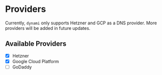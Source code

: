 # Providers

Currently, `dynami` only supports Hetzner and GCP as a DNS provider. More providers will be added in future updates.

## Available Providers

- [x] Hetzner
- [x] Google Cloud Platform
- [ ] GoDaddy